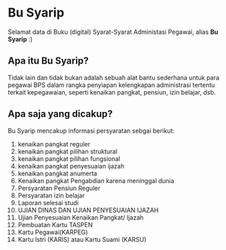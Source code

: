 # Bu Syarip

Selamat data di Buku (digital) Syarat-Syarat Administasi Pegawai, alias **Bu Syarip** :)

## Apa itu Bu Syarip?

Tidak lain dan tidak bukan adalah sebuah alat bantu sederhana untuk para pegawai BPS dalam rangka penyiapan kelengkapan administrasi tertentu terkait kepegawaian, seperti kenaikan pangkat, pensiun, izin belajar, dsb.

## Apa saja yang dicakup?

Bu Syarip mencakup informasi persyaratan sebgai berikut:

1. kenaikan pangkat reguler
2. kenaikan pangkat pilihan struktural
3. kenaikan pangkat pilihan fungsional
4. kenaikan pangkat penyesuaian ijazah
5. kenaikan pangkat anumerta
6. Kenaikan pangkat Pengabdian karena meninggal dunia 
7. Persyaratan Pensiun Reguler
8. Persyaratan izin belajar
9. Laporan selesai studi
10. UJIAN DINAS DAN UJIAN PENYESUAIAN IJAZAH
11. Ujian Penyesuaian Kenaikan Pangkat/ Ijazah
12. Pembuatan Kartu TASPEN
13. Kartu Pegawai(KARPEG)
14. Kartu Istri (KARIS) atau Kartu Suami (KARSU)

